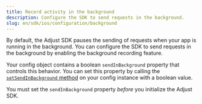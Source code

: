 ```yaml
---
title: Record activity in the background
description: Configure the SDK to send requests in the background.
slug: en/sdk/ios/configuration/background
---
```



By default, the Adjust SDK pauses the sending of requests when your app is running in the background. You can configure the SDK to send requests in the background by enabling the background recording feature.

Your config object contains a boolean `sendInBackground` property that controls this behavior. You can set this property by calling the [`setSendInBackground` method](#ios-setsendinbackground-invocation) on your config instance with a boolean value.

<Callout type="important">

You must set the `sendInBackground` property *before* you initialize the Adjust SDK.

</Callout>

<SetSendInBackground />

